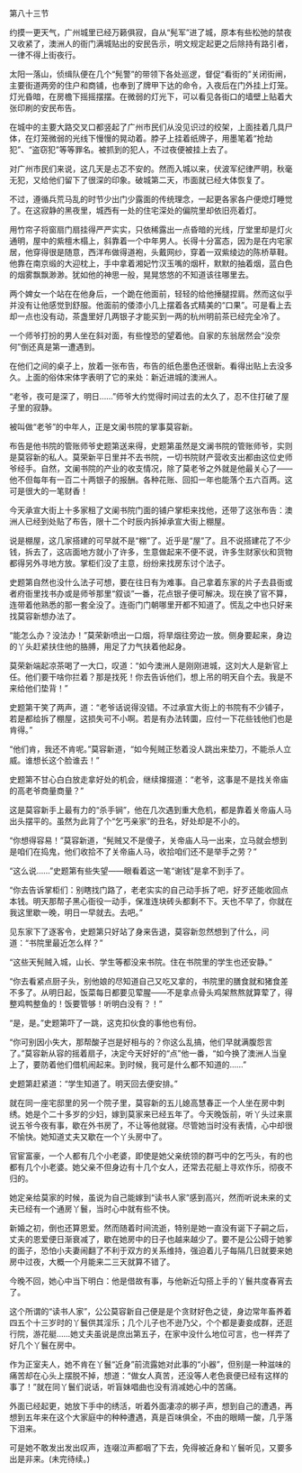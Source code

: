 

第八十三节

约摸一更天气，广州城里已经万籁俱寂，自从“髡军”进了城，原本有些松弛的禁夜又收紧了，澳洲人的衙门满城贴出的安民告示，明文规定起更之后除持有路引者，一律不得上街夜行。

太阳一落山，侦缉队便在几个“髡警”的带领下各处巡逻，督促“看街的”关闭街闸，主要街道两旁的住户和商铺，也奉到了牌甲下达的命令，入夜后在门外挂上灯笼。灯光昏暗，在房檐下摇摇摆摆。在微弱的灯光下，可以看见各街口的墙壁上贴着大张印刷的安民布告。

在城中的主要大路交叉口都竖起了广州市民们从没见识过的绞架，上面挂着几具尸体，在灯笼微弱的光线下慢慢的晃动着。脖子上挂着纸牌子，用墨笔着“抢劫犯”、“盗窃犯”等等罪名。被抓到的犯人，不过夜便被挂上去了。

对广州市民们来说，这几天是忐忑不安的。然而入城以来，伏波军纪律严明，秋毫无犯，又给他们留下了很深的印象。破城第二天，市面就已经大体恢复了。

不过，遵循兵荒马乱的时节少出门少露面的传统理念，一起更各家各户便熄灯睡觉了。在这寂静的黑夜里，城西有一处的住宅深处的偏院里却依旧亮着灯。

用竹帘子将窗扇门扇挂得严严实实，只依稀露出一点昏暗的光线，厅堂里却是灯火通明，屋中的紫檀木榻上，斜靠着一个中年男人。长得十分富态，因为是在内宅家居，他穿得很是随意，西洋布做得道袍，头戴网纱，穿着一双紫绫边的陈桥草鞋。他靠在南京缎的大迎枕上，手中拿着湘妃竹汉玉嘴的烟杆，默默的抽着烟，蓝白色的烟雾飘飘渺渺。犹如他的神思一般，晃晃悠悠的不知道该往哪里去。

两个婢女一个站在在他身后，一个跪在他面前，轻轻的给他捶腿捏肩。然而这似乎并没有让他感觉到舒服。他面前的倭漆小几上摆着各式精美的“口果”。可是看上去却一点也没有动，茶盏里好几两银子才能买到一两的杭州明前茶已经完全冷了。

一个师爷打扮的男人坐在斜对面，有些惶恐的望着他。自家的东翁居然会“没奈何”倒还真是第一遭遇到。

在他们之间的桌子上，放着一张布告，布告的纸色墨色还很新。看得出贴上去没多久。上面的俗体宋体字表明了它的来处：新近进城的澳洲人。

“老爷，夜可是深了，明日……”师爷大约觉得时间过去的太久了，忍不住打破了屋子里的寂静。

被叫做“老爷”的中年人，正是文阑书院的掌事莫容新。

布告是他书院的管账师爷史题第送来得，史题第虽然是文澜书院的管账师爷，实则是莫容新的私人。莫荣新平日里并不去书院，一切书院财产营收支出都由这位史师爷经手。自然，文阑书院的产业的收支情况，除了莫老爷之外就是他最关心了――他不但每年有一百二十两银子的报酬。各种花账、回扣一年也能落个五六百两。这可是很大的一笔财香！

今天承宣大街上十多家租了文阑书院门面的铺户掌柜来找他，还带了这张布告：澳洲人已经到处贴了布告，限十二个时辰内拆掉承宣大街上棚屋。

说是棚屋，这几家搭建的可早就不是“棚”了。近乎是“屋”了。且不说搭建花了不少钱，拆去了，这店面地方就小了许多，生意做起来不便不说，许多生财家伙和货物都得另外寻地方放。掌柜们没了主意，纷纷来找房东讨个法子。

史题第自然也没什么法子可想，要在往日有为难事。自己拿着东家的片子去县衙或者府衙里找书办或是师爷那里“叙谈”一番，花点银子便可解决。现在换了官不算，连带着他熟悉的那一套全没了。连衙门门朝哪里开都不知道了。慌乱之中也只好来找莫容新想办法了。

“能怎么办？没法办！”莫荣新喷出一口烟，将旱烟往旁边一放。侧身要起来，身边的丫头赶紧扶住他的胳膊，用足了力气扶着他起身。

莫荣新端起凉茶喝了一大口，叹道：“如今澳洲人是刚刚进城，这刘大人是新官上任。他们要干啥你拦着？那是找死！你去告诉他们，想上吊的明天自个去。我是不来给他们垫背！”

史题第干笑了两声，道：“老爷话说得没错。不过承宣大街上的书院有不少铺子，若是都给拆了棚屋，这损失可不小啊。若是有办法转圜，应付一下花些钱他们也是肯得。”

“他们肯，我还不肯呢。”莫容新道，“如今髡贼正愁着没人跳出来垫刀，不能杀人立威。谁想长这个脸谁去！”

史题第不甘心白白放走拿好处的机会，继续撺掇道：“老爷，这事是不是找关帝庙的高老爷商量商量？”

这是莫容新手上最有力的“杀手锏”，他在几次遇到重大危机，都是靠着关帝庙人马出头摆平的。虽然为此背了个“乞丐亲家”的丑名，好处却是不小的。

“你想得容易！”莫容新道，“髡贼又不是傻子，关帝庙人马一出来，立马就会想到是咱们在捣鬼，他们收拾不了关帝庙人马，收拾咱们还不是举手之劳？”

“这么说……”史题第有些失望――眼看着这一笔“谢钱”是拿不到手了。

“你去告诉掌柜们：别瞎找门路了，老老实实的自己动手拆了吧，好歹还能收回点本钱。明天那帮子黑心衙役一动手，保准连块砖头都剩不下。天也不早了，你就在我这里歇一晚，明日一早就去。去吧。”

见东家下了逐客令，史题第只好站了身来告退，莫容新忽然想到了什么，问道：“书院里最近怎么样？”

“这些天髡贼入城，山长、学生等都没来书院。住在书院里的学生也还安静。”

“你去看紧点厨子头，别他娘的尽知道自己又吃又拿的，书院里的膳食就和猪食差不多了。从明日起，饭菜每日都要见荤腥――不是拿点骨头鸡架熬熬就算荤了，得整鸡鸭整鱼的！饭要管够！听明白没有？！”

“是，是。”史题第吓了一跳，这克扣伙食的事他也有份。

“你可别因小失大，那帮酸子岂是好相与的？你这么乱搞，他们早就满腹怨言了。”莫容新从容的摇着扇子，决定今天好好的“点”他一番，“如今换了澳洲人当皇上了，要防着他们借机闹起来。到时候，我可是什么都不知道的……”

史题第赶紧道：“学生知道了。明天回去便安排。”

就在同一座宅邸里的另一个院子里，莫容新的五儿媳高慧春正一个人坐在房中刺绣。她是个二十多岁的少妇，嫁到莫家来已经五年了。今天晚饭前，听丫头过来禀说五爷今夜有事，歇在外书房了，不让等他就寝。尽管她当时没有表情，心中却很不愉快。她知道丈夫又歇在一个丫头房中了。

官宦富豪，一个人都有几个小老婆，即使是她父亲统领的群丐中的乞丐头，有的也都有几个小老婆。她父亲不但身边有十几个女人，还常去花艇上寻欢作乐，彻夜不归的。

她定亲给莫家的时候，虽说为自己能嫁到“读书人家”感到高兴，然而听说未来的丈夫已经有一个通房丫鬟，当时心中就有些不快。

新婚之初，倒也还算恩爱。然而随着时间流逝，特别是她一直没有诞下子嗣之后，丈夫的恩爱便日渐衰减了，歇在她房中的日子也越来越少了。要不是公公碍于她爹的面子，恐怕小夫妻闹翻了不利于双方的关系维持，强迫着儿子每隔几日就要来她房中过夜，大概一个月能来二三天就算不错了。

今晚不回，她心中当下明白：他是借故有事，与他新近勾搭上手的丫鬟共度春宵去了。

这个所谓的“读书人家”，公公莫容新自己便是是个贪财好色之徒，身边常年畜养着四五个十三岁时的丫鬟供其淫乐；几个儿子也不逊乃父，个个都是妻妾成群，还逛行院，游花艇……她丈夫虽说是庶出第五子，在家中没什么地位可言，也一样弄了好几个丫鬟在房中。

作为正室夫人，她不肯在丫鬟“近身”前流露她对此事的“小器”，但别是一种滋味的痛苦却在心头上摆脱不掉，想道：“做女人真苦，还没等人老色衰便已经有这样的事了！”就在同丫鬟们说话，听盲妹唱曲也没有消减她心中的苦痛。

外面已经起更，她放下手中的绣活，听着外面凄凉的梆子声，想到自己的遭遇，再想到五年来在这个大家庭中的种种遭遇，真是百味俱全，不由的眼睛一酸，几乎落下泪来。

可是她不敢发出发出叹声，连啜泣声都咽了下去，免得被近身和丫鬟听见，又要多出是非来。(未完待续。)


